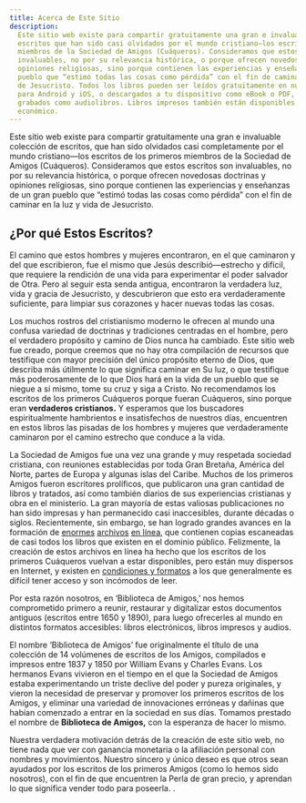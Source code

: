 ```yaml
---
title: Acerca de Este Sitio
description:
  Este sitio web existe para compartir gratuitamente una gran e invaluable colección de
  escritos que han sido casi olvidados por el mundo cristiano—los escritos de los primeros
  miembros de la Sociedad de Amigos (Cuáqueros). Consideramos que estos escritos son
  invaluables, no por su relevancia histórica, o porque ofrecen novedosas doctrinas y
  opiniones religiosas, sino porque contienen las experiencias y enseñanzas de un gran
  pueblo que “estimó todas las cosas como pérdida” con el fin de caminar en la luz y vida
  de Jesucristo. Todos los libros pueden ser leídos gratuitamente en nuestra aplicación
  para Android y iOS, o descargados a tu dispositivo como eBook o PDF, y muchos han sido
  grabados como audiolibros. Libros impresos también están disponibles por un precio muy
  económico.
---
```


<Lead>
  Este sitio web existe para compartir gratuitamente una gran e invaluable colección de
  escritos, que han sido olvidados casi completamente por el mundo cristiano&mdash;los
  escritos de los primeros miembros de la Sociedad de Amigos (Cuáqueros). Consideramos que
  estos escritos son invaluables, no por su relevancia histórica, o porque ofrecen
  novedosas doctrinas y opiniones religiosas, sino porque contienen las experiencias y
  enseñanzas de un gran pueblo que “estimó todas las cosas como pérdida” con el fin de
  caminar en la luz y vida de Jesucristo.
</Lead>

## ¿Por qué Estos Escritos?

El camino que estos hombres y mujeres encontraron, en el que caminaron y del que
escribieron, fue el mismo que Jesús describió—estrecho y difícil, que requiere la
rendición de una vida para experimentar el poder salvador de Otra. Pero al seguir esta
senda antigua, encontraron la verdadera luz, vida y gracia de Jesucristo, y descubrieron
que esto era verdaderamente suficiente, para limpiar sus corazones y hacer nuevas todas
las cosas.

Los muchos rostros del cristianismo moderno le ofrecen al mundo una confusa variedad de
doctrinas y tradiciones centradas en el hombre, pero el verdadero propósito y camino de
Dios nunca ha cambiado. Este sitio web fue creado, porque creemos que no hay otra
compilación de recursos que testifique con mayor precisión del único propósito eterno de
Dios, que describa más útilmente lo que significa caminar en Su luz, o que testifique más
poderosamente de lo que Dios hará en la vida de un pueblo que se niegue a sí mismo, tome
su cruz y siga a Cristo. No recomendamos los escritos de los primeros Cuáqueros porque
fueran Cuáqueros, sino porque eran **verdaderos cristianos.** Y esperamos que los
buscadores espiritualmente hambrientos e insatisfechos de nuestros días, encuentren en
estos libros las pisadas de los hombres y mujeres que verdaderamente caminaron por el
camino estrecho que conduce a la vida.

La Sociedad de Amigos fue una vez una grande y muy respetada sociedad cristiana, con
reuniones establecidas por toda Gran Bretaña, América del Norte, partes de Europa y
algunas islas del Caribe. Muchos de los primeros Amigos fueron escritores prolíficos, que
publicaron una gran cantidad de libros y tratados, así como también diarios de sus
experiencias cristianas y obra en el ministerio. La gran mayoría de estas valiosas
publicaciones no han sido impresas y han permanecido casi inaccesibles, durante décadas o
siglos. Recientemente, sin embargo, se han logrado grandes avances en la formación de
[enormes](https://books.google.com/) [archivos](https://archive.org/details/texts)
[en línea](https://www.hathitrust.org/), que contienen copias escaneadas de casi todos los
libros que existen en el dominio público. Felizmente, la creación de estos archivos en
línea ha hecho que los escritos de los primeros Cuáqueros vuelvan a estar disponibles,
pero están muy dispersos en Internet, y existen en
[condiciones y formatos](https://books.google.com/books?id=LCEJAAAAQAAJ&printsec=frontcover&cad=0#v=onepage)
a los que generalmente es difícil tener acceso y son incómodos de leer.

Por esta razón nosotros, en ‘Biblioteca de Amigos,’ nos hemos comprometido primero a
reunir, restaurar y digitalizar estos documentos antiguos (escritos entre 1650 y 1890),
para luego ofrecerles al mundo en distintos formatos accesibles: libros electrónicos,
libros impresos y audios.

El nombre ‘Biblioteca de Amigos’ fue originalmente el título de una colección de 14
volúmenes de escritos de los Amigos, compilados e impresos entre 1837 y 1850 por William
Evans y Charles Evans. Los hermanos Evans vivieron en el tiempo en el que la Sociedad de
Amigos estaba experimentando un triste declive del poder y pureza originales, y vieron la
necesidad de preservar y promover los primeros escritos de los Amigos, y eliminar una
variedad de innovaciones erróneas y dañinas que habían comenzado a entrar en la sociedad
en sus días. Tomamos prestado el nombre de **Biblioteca de Amigos,** con la esperanza de
hacer lo mismo.

Nuestra verdadera motivación detrás de la creación de este sitio web, no tiene nada que
ver con ganancia monetaria o la afiliación personal con nombres y movimientos. Nuestro
sincero y único deseo es que otros sean ayudados por los escritos de los primeros Amigos
(como lo hemos sido nosotros), con el fin de que encuentren la Perla de gran precio, y
aprendan lo que significa vender todo para poseerla. .
